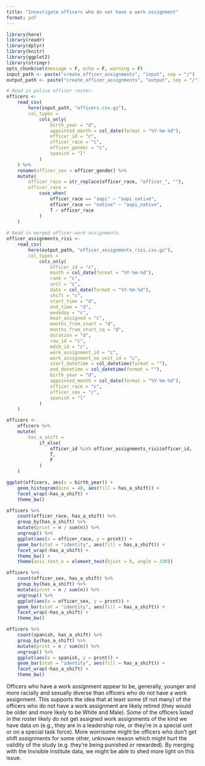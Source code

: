 ```yaml
---
title: "Investigate officers who do not have a work assignment"
format: pdf
---
```


```r
library(here)
library(readr)
library(dplyr)
library(knitr)
library(ggplot2)
library(stringr)
opts_chunk$set(message = F, echo = F, warning = F)
input_path <- paste("create_officer_assignments", "input", sep = "/")
output_path <- paste("create_officer_assignments", "output", sep = "/")
```

```r
# Read in police officer roster.
officers <- 
    read_csv(
        here(input_path, "officers.csv.gz"),
        col_types = 
            cols_only(
                birth_year = "d",
                appointed_month = col_date(format = "%Y-%m-%d"),
                officer_id = "c",
                officer_race = "c",
                officer_gender = "c",
                spanish = "l"
            )
    ) %>%
    rename(officer_sex = officer_gender) %>%
    mutate(
        officer_race = str_replace(officer_race, "officer_", ""),
        officer_race = 
            case_when(
                officer_race == "aapi" ~ "aapi_native",
                officer_race == "native" ~ "aapi_native",
                T ~ officer_race
            )
    )
    
# Read in merged officer-work assignments.
officer_assignments_risi <-
    read_csv(
        here(output_path, "officer_assignments_risi.csv.gz"),
        col_types =
            cols_only(
                officer_id = "c",
                month = col_date(format = "%Y-%m-%d"),
                rank = "c",
                unit = "c",
                date = col_date(format = "%Y-%m-%d"),
                shift = "c",
                start_time = "d",
                end_time = "d",
                weekday = "c",
                beat_assigned = "c",
                months_from_start = "d",
                months_from_start_sq = "d",
                duration = "d",
                row_id = "c",
                mdsb_id = "c",
                work_assignment_id = "c",
                work_assignment_no_unit_id = "c",
                start_datetime = col_datetime(format = ""),
                end_datetime = col_datetime(format = ""),
                birth_year = "d",
                appointed_month = col_date(format = "%Y-%m-%d"),
                officer_race = "c",
                officer_sex = "c",
                spanish = "l"
            )
    )
```

```r
officers <-
    officers %>%
    mutate(
        has_a_shift = 
            if_else(
                officer_id %in% officer_assignments_risi$officer_id,
                T,
                F
            )
    )

ggplot(officers, aes(x = birth_year)) +
    geom_histogram(bins = 40, aes(fill = has_a_shift)) +
    facet_wrap(~has_a_shift) +
    theme_bw()

officers %>%
    count(officer_race, has_a_shift) %>%
    group_by(has_a_shift) %>%
    mutate(prcnt = n / sum(n)) %>%
    ungroup() %>%
    ggplot(aes(x = officer_race, y = prcnt)) +
    geom_bar(stat = "identity", aes(fill = has_a_shift)) +
    facet_wrap(~has_a_shift) +
    theme_bw() +
    theme(axis.text.x = element_text(hjust = 0, angle = 330))

officers %>%
    count(officer_sex, has_a_shift) %>%
    group_by(has_a_shift) %>%
    mutate(prcnt = n / sum(n)) %>%
    ungroup() %>%
    ggplot(aes(x = officer_sex, y = prcnt)) +
    geom_bar(stat = "identity", aes(fill = has_a_shift)) +
    facet_wrap(~has_a_shift) +
    theme_bw()

officers %>%
    count(spanish, has_a_shift) %>%
    group_by(has_a_shift) %>%
    mutate(prcnt = n / sum(n)) %>%
    ungroup() %>%
    ggplot(aes(x = spanish, y = prcnt)) +
    geom_bar(stat = "identity", aes(fill = has_a_shift)) +
    facet_wrap(~has_a_shift) +
    theme_bw()
```

Officers who have a work assignment appear to be, generally, younger and more racially and sexually diverse than officers who do not have a work assignment. This supports the idea that at least some (if not many) of the officers who do not have a work assignment are likely retired (they would be older and more likely to be White and Male). Some of the officers listed in the roster likely do not get assigned work assignments of the kind we have data on (e.g., they are in a leadership role, or they're in a special unit or on a special task force). More worrisome might be officers who don't get shift assignments for some other, unknown reason which might hurt the validity of the study (e.g. they're being punished or rewarded). By merging with the Invisible Institute data, we might be able to shed more light on this issue.
